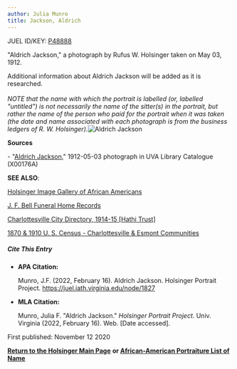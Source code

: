 ```yaml
---
author: Julia Munro
title: Jackson, Aldrich
---
```

JUEL ID/KEY: [P48888](http://juel.iath.virginia.edu/public_person?person=48888 "P48888")

"Aldrich Jackson," a photograph by Rufus W. Holsinger taken on May 03, 1912.

Additional information about Aldrich Jackson will be added as it is researched.  
   
_NOTE that the name with which the portrait is labelled (or, labelled "untitled") is not necessarily the name of the sitter(s) in the portrait, but rather the name of the person who paid for the portrait when it was taken (the date and name associated with each photograph is from the business ledgers of R. W. Holsinger)._![Aldrich Jackson](https://iiif.lib.virginia.edu/iiif/uva-lib:1039899/full/full/0/default.jpg "Aldrich Jackson")

**Sources**

\- "[Aldrich Jackson](https://search.lib.virginia.edu/catalog/uva-lib:1039899#?c=0&m=0&s=0&cv=0&xywh=-1352%2C-1%2C5604%2C4155 "Jackson, Aldrich")," 1912-05-03 photograph in UVA Library Catalogue (X00176A)

**SEE ALSO**:

[Holsinger Image Gallery of African Americans](http://rwholsingerphotos.org/images.php "Holsinger Image Gallery of African Americans")

[J. F. Bell Funeral Home Records](http://www2.vcdh.virginia.edu/afam/raceandplace/perl_scripts/funeral_search.html "J. F. Bell Funeral Home Database")

[Charlottesville City Directory, 1914-15 \[Hathi Trust\]](https://catalog.hathitrust.org/Record/101954103 "Charlottesville City Directory, 1914-15") 

[1870 & 1910 U. S. Census - Charlottesville & Esmont Communities](http://www2.vcdh.virginia.edu/afam/raceandplace/census/search_both.html "1870 & 1910 U. S. Census: Charlottesville and Esmont Communities")

##### **Cite This Entry**

*   **APA Citation:**
    
    Munro, J.F. (2022, February 16). Aldrich Jackson. Holsinger Portrait Project. https://juel.iath.virginia.edu/node/1827
    
*   **MLA Citation:**
    
    Munro, Julia F. "Aldrich Jackson." _Holsinger Portrait Project_. Univ. Virginia (2022, February 16). Web. \[Date accessed\].
    

  
First published: November 12 2020

[**Return to the Holsinger Main Page**](http://juel.iath.virginia.edu/node/980) **or [African-American Portraiture List of Name](http://juel.iath.virginia.edu/node/996)**
